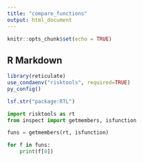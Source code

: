 ```yaml
---
title: "compare_functions"
output: html_document
---
```


```r
knitr::opts_chunk$set(echo = TRUE)
```

## R Markdown

```r
library(reticulate)
use_condaenv("risktools", required=TRUE)
py_config()
```


```r
lsf.str("package:RTL")
```


```python
import risktools as rt
from inspect import getmembers, isfunction

funs = getmembers(rt, isfunction)

for f in funs:
    print(f[0])
    
```

